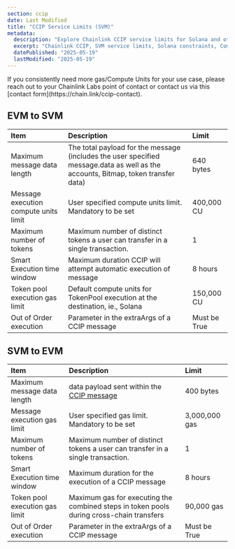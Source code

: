 ```yaml
---
section: ccip
date: Last Modified
title: "CCIP Service Limits (SVM)"
metadata:
  description: "Explore Chainlink CCIP service limits for Solana and other SVM chains, including message size, compute units, token transfers, and execution parameters."
  excerpt: "Chainlink CCIP, SVM service limits, Solana constraints, Compute units, Message size limits, Token transfers, Cross-chain execution, SVM parameters, EVM to SVM, SVM to EVM"
  datePublished: "2025-05-19"
  lastModified: "2025-05-19"
---
```



<Aside type="note" title="Contact for Exception Requests">
  If you consistently need more gas/Compute Units for your use case, please reach out to your Chainlink Labs point of
  contact or contact us via this [contact form](https://chain.link/ccip-contact).
</Aside>

## EVM to SVM

| Item                                  | Description                                                                                                                       | Limit        |
| :------------------------------------ | :-------------------------------------------------------------------------------------------------------------------------------- | :----------- |
| Maximum message data length           | The total payload for the message (includes the user specified message.data as well as the accounts, Bitmap, token transfer data) | 640 bytes    |
| Message execution compute units limit | User specified compute units limit. Mandatory to be set                                                                           | 400,000 CU   |
| Maximum number of tokens              | Maximum number of distinct tokens a user can transfer in a single transaction.                                                    | 1            |
| Smart Execution time window           | Maximum duration CCIP will attempt automatic execution of message                                                                 | 8 hours      |
| Token pool execution gas limit        | Default compute units for TokenPool execution at the destination, ie., Solana                                                     | 150,000 CU   |
| Out of Order execution                | Parameter in the extraArgs of a CCIP message                                                                                      | Must be True |

## SVM to EVM

| Item                           | Description                                                                                         | Limit         |
| :----------------------------- | :-------------------------------------------------------------------------------------------------- | :------------ |
| Maximum message data length    | data payload sent within the [CCIP message](/ccip/api-reference/svm/v0.1.1/messages#svm2anymessage) | 400 bytes     |
| Message execution gas limit    | User specified gas limit. Mandatory to be set                                                       | 3,000,000 gas |
| Maximum number of tokens       | Maximum number of distinct tokens a user can transfer in a single transaction.                      | 1             |
| Smart Execution time window    | Maximum duration for the execution of a CCIP message                                                | 8 hours       |
| Token pool execution gas limit | Maximum gas for executing the combined steps in token pools during cross-chain transfers            | 90,000 gas    |
| Out of Order execution         | Parameter in the extraArgs of a CCIP message                                                        | Must be True  |
